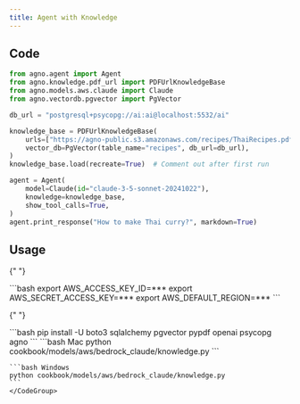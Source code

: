 ```yaml
---
title: Agent with Knowledge
---
```


## Code

```python cookbook/models/aws/bedrock_claude/knowledge.py
from agno.agent import Agent
from agno.knowledge.pdf_url import PDFUrlKnowledgeBase
from agno.models.aws.claude import Claude
from agno.vectordb.pgvector import PgVector

db_url = "postgresql+psycopg://ai:ai@localhost:5532/ai"

knowledge_base = PDFUrlKnowledgeBase(
    urls=["https://agno-public.s3.amazonaws.com/recipes/ThaiRecipes.pdf"],
    vector_db=PgVector(table_name="recipes", db_url=db_url),
)
knowledge_base.load(recreate=True)  # Comment out after first run

agent = Agent(
    model=Claude(id="claude-3-5-sonnet-20241022"),
    knowledge=knowledge_base,
    show_tool_calls=True,
)
agent.print_response("How to make Thai curry?", markdown=True)
```

## Usage

<Steps>
  <Snippet file="create-venv-step.mdx" />

{" "}

<Step title="Set your AWS Credentials">
  ```bash export AWS_ACCESS_KEY_ID=*** export AWS_SECRET_ACCESS_KEY=*** export
  AWS_DEFAULT_REGION=*** ```
</Step>

{" "}

<Step title="Install libraries">
  ```bash pip install -U boto3 sqlalchemy pgvector pypdf openai psycopg agno ```
</Step>

  <Step title="Run Agent">
    <CodeGroup>
    ```bash Mac
    python cookbook/models/aws/bedrock_claude/knowledge.py
    ```

    ```bash Windows
    python cookbook/models/aws/bedrock_claude/knowledge.py
    ```
    </CodeGroup>

  </Step>
</Steps>
